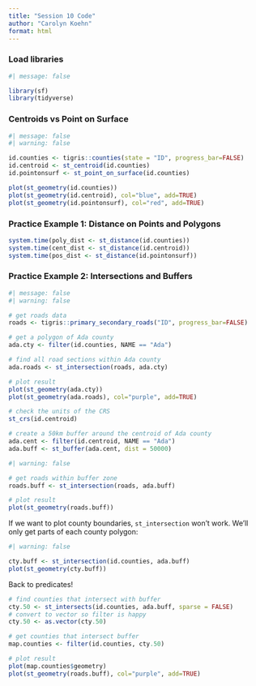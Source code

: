 ```yaml
---
title: "Session 10 Code"
author: "Carolyn Koehn"
format: html
---
```


### Load libraries

```r
#| message: false

library(sf)
library(tidyverse)
```

### Centroids vs Point on Surface

```r
#| message: false
#| warning: false

id.counties <- tigris::counties(state = "ID", progress_bar=FALSE)
id.centroid <- st_centroid(id.counties)
id.pointonsurf <- st_point_on_surface(id.counties)
```

```r
plot(st_geometry(id.counties))
plot(st_geometry(id.centroid), col="blue", add=TRUE)
plot(st_geometry(id.pointonsurf), col="red", add=TRUE)
```

### Practice Example 1: Distance on Points and Polygons

```r
system.time(poly_dist <- st_distance(id.counties))
system.time(cent_dist <- st_distance(id.centroid))
system.time(pos_dist <- st_distance(id.pointonsurf))
```

### Practice Example 2: Intersections and Buffers

```r
#| message: false
#| warning: false

# get roads data
roads <- tigris::primary_secondary_roads("ID", progress_bar=FALSE)

# get a polygon of Ada county
ada.cty <- filter(id.counties, NAME == "Ada")

# find all road sections within Ada county
ada.roads <- st_intersection(roads, ada.cty)
```

```r
# plot result
plot(st_geometry(ada.cty))
plot(st_geometry(ada.roads), col="purple", add=TRUE)
```



```r
# check the units of the CRS
st_crs(id.centroid)

# create a 50km buffer around the centroid of Ada county
ada.cent <- filter(id.centroid, NAME == "Ada")
ada.buff <- st_buffer(ada.cent, dist = 50000)
```

```r
#| warning: false

# get roads within buffer zone
roads.buff <- st_intersection(roads, ada.buff)
```

```r
# plot result
plot(st_geometry(roads.buff))
```

If we want to plot county boundaries, `st_intersection` won't work. We'll only get parts of each county polygon:

```r
#| warning: false

cty.buff <- st_intersection(id.counties, ada.buff)
plot(st_geometry(cty.buff))
```

Back to predicates!

```r
# find counties that intersect with buffer
cty.50 <- st_intersects(id.counties, ada.buff, sparse = FALSE)
# convert to vector so filter is happy
cty.50 <- as.vector(cty.50)

# get counties that intersect buffer
map.counties <- filter(id.counties, cty.50)
```

```r
# plot result
plot(map.counties$geometry)
plot(st_geometry(roads.buff), col="purple", add=TRUE)
```

